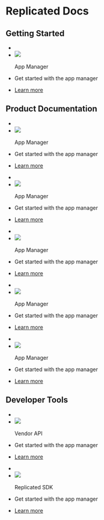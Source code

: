 # Replicated Docs

## Getting Started

<section class="flexContainer">
  <ul>
    <li class="tileHeader">
        <li><img src="images/icons/admin-black.png"></img></li>
        <p>App Manager</p>
    </li>
    <li>
      <p>Get started with the app manager</p>
    </li>
    <li>
      <a href="https://www.google.com">Learn more</a>
    </li>
  </ul>
</section>

## Product Documentation

<section class="flexContainer">
  <ul>
    <li class="tileHeader">
        <li><img src="images/icons/admin-black.png"></img></li>
        <p>App Manager</p>
    </li>
    <li>
      <p>Get started with the app manager</p>
    </li>
    <li>
      <a href="https://www.google.com">Learn more</a>
    </li>
  </ul>
  <ul>
    <li class="tileHeader">
        <li><img src="images/icons/admin-black.png"></img></li>
        <p>App Manager</p>
    </li>
    <li>
      <p>Get started with the app manager</p>
    </li>
    <li>
      <a href="https://www.google.com">Learn more</a>
    </li>
  </ul>
</section>

<section class="flexContainer">
  <ul>
    <li class="tileHeader">
        <li><img src="images/icons/admin-black.png"></img></li>
        <p>App Manager</p>
    </li>
    <li>
      <p>Get started with the app manager</p>
    </li>
    <li>
      <a href="https://www.google.com">Learn more</a>
    </li>
  </ul>
  <ul>
    <li class="tileHeader">
        <li><img src="images/icons/admin-black.png"></img></li>
        <p>App Manager</p>
    </li>
    <li>
      <p>Get started with the app manager</p>
    </li>
    <li>
      <a href="https://www.google.com">Learn more</a>
    </li>
  </ul>
    <ul>
    <li class="tileHeader">
        <li><img src="images/icons/admin-black.png"></img></li>
        <p>App Manager</p>
    </li>
    <li>
      <p>Get started with the app manager</p>
    </li>
    <li>
      <a href="https://www.google.com">Learn more</a>
    </li>
  </ul>
</section>

## Developer Tools

<section class="flexContainer">
  <ul>
    <li class="tileHeader">
        <li><img src="images/icons/admin-black.png"></img></li>
        <p>Vendor API</p>
    </li>
    <li>
      <p>Get started with the app manager</p>
    </li>
    <li>
      <a href="https://www.google.com">Learn more</a>
    </li>
  </ul>
  <ul>
    <li class="tileHeader">
        <li><img src="images/icons/admin-black.png"></img></li>
        <p>Replicated SDK</p>
    </li>
    <li>
      <p>Get started with the app manager</p>
    </li>
    <li>
      <a href="https://www.google.com">Learn more</a>
    </li>
  </ul>
</section>

